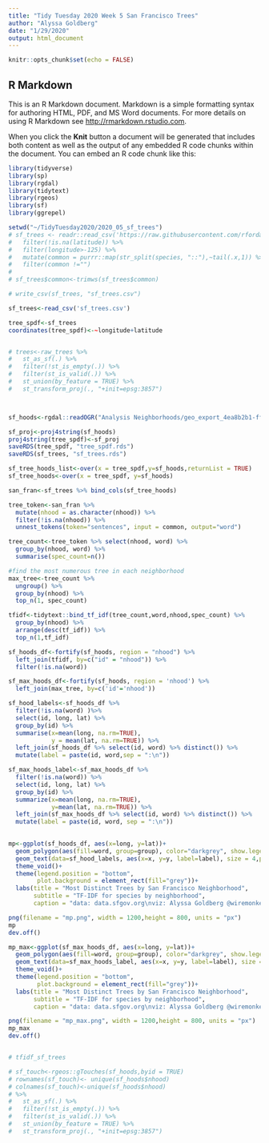 ```yaml
---
title: "Tidy Tuesday 2020 Week 5 San Francisco Trees"
author: "Alyssa Goldberg"
date: "1/29/2020"
output: html_document
---
```


```r
knitr::opts_chunk$set(echo = FALSE)
```

## R Markdown

This is an R Markdown document. Markdown is a simple formatting syntax for authoring HTML, PDF, and MS Word documents. For more details on using R Markdown see <http://rmarkdown.rstudio.com>.

When you click the **Knit** button a document will be generated that includes both content as well as the output of any embedded R code chunks within the document. You can embed an R code chunk like this:

```r
library(tidyverse)
library(sp)
library(rgdal)
library(tidytext)
library(rgeos)
library(sf)
library(ggrepel)

setwd("~/TidyTuesday2020/2020_05_sf_trees")
# sf_trees <- readr::read_csv('https://raw.githubusercontent.com/rfordatascience/tidytuesday/master/data/2020/2020-01-28/sf_trees.csv') %>% 
#   filter(!is.na(latitude)) %>% 
#   filter(longitude>-125) %>% 
#   mutate(common = purrr::map(str_split(species, "::"),~tail(.x,1)) %>% unlist() ) %>% 
#   filter(common !="")
# 
# sf_trees$common<-trimws(sf_trees$common)

# write_csv(sf_trees, "sf_trees.csv")

sf_trees<-read_csv('sf_trees.csv')

tree_spdf<-sf_trees 
coordinates(tree_spdf)<-~longitude+latitude


# trees<-raw_trees %>% 
#   st_as_sf(.) %>% 
#   filter(!st_is_empty(.)) %>% 
#   filter(st_is_valid(.)) %>% 
#   st_union(by_feature = TRUE) %>% 
#   st_transform_proj(., "+init=epsg:3857") 



sf_hoods<-rgdal::readOGR("Analysis Neighborhoods/geo_export_4ea8b2b1-ff8d-4d70-bb76-a57fad3ae6e4.shp", "geo_export_4ea8b2b1-ff8d-4d70-bb76-a57fad3ae6e4") 

sf_proj<-proj4string(sf_hoods)
proj4string(tree_spdf)<-sf_proj
saveRDS(tree_spdf, "tree_spdf.rds")
saveRDS(sf_trees, "sf_trees.rds")

sf_tree_hoods_list<-over(x = tree_spdf,y=sf_hoods,returnList = TRUE)
sf_tree_hoods<-over(x = tree_spdf, y=sf_hoods)

san_fran<-sf_trees %>% bind_cols(sf_tree_hoods)

tree_token<-san_fran %>% 
  mutate(nhood = as.character(nhood)) %>% 
  filter(!is.na(nhood)) %>% 
  unnest_tokens(token="sentences", input = common, output="word")

tree_count<-tree_token %>% select(nhood, word) %>% 
  group_by(nhood, word) %>% 
  summarise(spec_count=n())

#find the most numerous tree in each neighborhood
max_tree<-tree_count %>% 
  ungroup() %>% 
  group_by(nhood) %>% 
  top_n(1, spec_count)

tfidf<-tidytext::bind_tf_idf(tree_count,word,nhood,spec_count) %>% 
  group_by(nhood) %>% 
  arrange(desc(tf_idf)) %>% 
  top_n(1,tf_idf)

sf_hoods_df<-fortify(sf_hoods, region = "nhood") %>% 
  left_join(tfidf, by=c("id" = "nhood")) %>% 
  filter(!is.na(word))

sf_max_hoods_df<-fortify(sf_hoods, region = 'nhood') %>% 
  left_join(max_tree, by=c('id'='nhood'))

sf_hood_labels<-sf_hoods_df %>% 
  filter(!is.na(word) )%>% 
  select(id, long, lat) %>% 
  group_by(id) %>% 
  summarise(x=mean(long, na.rm=TRUE), 
            y = mean(lat, na.rm=TRUE)) %>% 
  left_join(sf_hoods_df %>% select(id, word) %>% distinct()) %>% 
  mutate(label = paste(id, word,sep = ":\n"))

sf_max_hoods_label<-sf_max_hoods_df %>% 
  filter(!is.na(word)) %>% 
  select(id, long, lat) %>% 
  group_by(id) %>% 
  summarize(x=mean(long, na.rm=TRUE),
            y=mean(lat, na.rm=TRUE)) %>% 
  left_join(sf_max_hoods_df %>% select(id, word) %>% distinct()) %>% 
  mutate(label = paste(id, word, sep = ":\n"))
            

mp<-ggplot(sf_hoods_df, aes(x=long, y=lat))+
  geom_polygon(aes(fill=word, group=group), color="darkgrey", show.legend = FALSE)+
  geom_text(data=sf_hood_labels, aes(x=x, y=y, label=label), size = 4,position = position_dodge())+
  theme_void()+
  theme(legend.position = "bottom",
        plot.background = element_rect(fill="grey"))+
  labs(title = "Most Distinct Trees by San Francisco Neighborhood",
       subtitle = "TF-IDF for species by neighborhood",
       caption = "data: data.sfgov.org\nviz: Alyssa Goldberg @wiremonkey\ntidytuesday 2020 week 5")

png(filename = "mp.png", width = 1200,height = 800, units = "px")
mp
dev.off()

mp_max<-ggplot(sf_max_hoods_df, aes(x=long, y=lat))+
  geom_polygon(aes(fill=word, group=group), color="darkgrey", show.legend = FALSE)+
  geom_text(data=sf_max_hoods_label, aes(x=x, y=y, label=label), size = 3,position = position_dodge())+
  theme_void()+
  theme(legend.position = "bottom",
        plot.background = element_rect(fill="grey"))+
  labs(title = "Most Distinct Trees by San Francisco Neighborhood",
       subtitle = "TF-IDF for species by neighborhood",
       caption = "data: data.sfgov.org\nviz: Alyssa Goldberg @wiremonkey\ntidytuesday 2020 week 5")

png(filename = "mp_max.png", width = 1200,height = 800, units = "px")
mp_max
dev.off()


# tfidf_sf_trees

# sf_touch<-rgeos::gTouches(sf_hoods,byid = TRUE)
# rownames(sf_touch)<- unique(sf_hoods$nhood)
# colnames(sf_touch)<-unique(sf_hoods$nhood)
# %>% 
#   st_as_sf(.) %>% 
#   filter(!st_is_empty(.)) %>% 
#   filter(st_is_valid(.)) %>% 
#   st_union(by_feature = TRUE) %>% 
#   st_transform_proj(., "+init=epsg:3857") 


```

